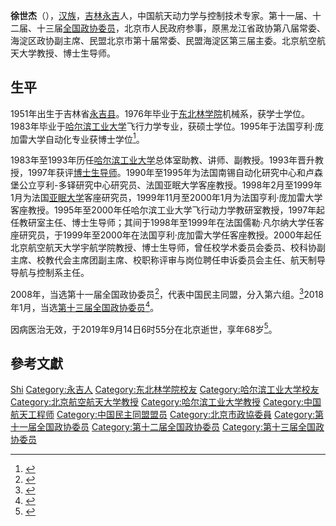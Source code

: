'''徐世杰'''（{{bd|1951年|10月|2019年|9月14日|catIdx=X}}），[[汉族|汉族]]，[[吉林|吉林]][[永吉|永吉]]人，中国航天动力学与控制技术专家。第十一届、十二届、十三届[[全国政协委员|全国政协委员]]，北京市人民政府参事，原黑龙江省政协第八届常委、海淀区政协副主席、民盟北京市第十届常委、民盟海淀区第三届主委。北京航空航天大学教授、博士生导师。

== 生平 ==
1951年出生于吉林省[[永吉县|永吉县]]。1976年毕业于[[东北林学院|东北林学院]]机械系，获学士学位。1983年毕业于[[哈尔滨工业大学|哈尔滨工业大学]]飞行力学专业，获硕士学位。1995年于法国亨利·庞加雷大学自动化专业获博士学位<ref>{{cite web |title=徐世杰教授介绍 |url=http://www.sa.buaa.edu.cn/info/1053/2922.htm |publisher=北京航空航天大学 |access-date=2019-11-25 |archive-date=2020-02-22 |archive-url=https://web.archive.org/web/20200222154015/http://www.sa.buaa.edu.cn/info/1053/2922.htm }}</ref>。

1983年至1993年历任[[哈尔滨工业大学|哈尔滨工业大学]]总体室助教、讲师、副教授。1993年晋升教授，1997年获评[[博士生导师|博士生导师]]。1990年至1995年为法国南锡自动化研究中心和卢森堡公立亨利-多铎研究中心研究员、法国亚眠大学客座教授。1998年2月至1999年1月为法国[[亚眠大学|亚眠大学]]客座研究员，1999年11月至2000年1月为法国亨利·庞加雷大学客座教授。1995年至2000年任哈尔滨工业大学飞行动力学教研室教授，1997年起任教研室主任、博士生导师；其间于1998年至1999年在法国儒勒·凡尔纳大学任客座研究员，于1999年至2000年在法国亨利·庞加雷大学任客座教授。2000年起任北京航空航天大学宇航学院教授、博士生导师，曾任校学术委员会委员、校科协副主席、校教代会主席团副主席、校职称评审与岗位聘任申诉委员会主任、航天制导导航与控制系主任。

2008年，当选第十一届全国政协委员<ref>{{cite news|title=第十一届全国政协委员名单|url=http://www.indaa.com.cn/zt/2009qglh/zxzs/200903/t20090303_127573.html|accessdate=2013-04-09|newspaper=新华社北京1月25日电 中国人民政治协商会议第十一届全国委员会委员名单(共2237人，2008年1月25日政协第十届全国委员会常务委员会第二十次会议通过)|date=2008年1月25日|deadurl=yes|archiveurl=https://web.archive.org/web/20130928014403/http://www.indaa.com.cn/zt/2009qglh/zxzs/200903/t20090303_127573.html|archivedate=2013年9月28日|df=}}</ref>，代表中国民主同盟，分入第六组。<ref>{{cite news|title=全国政协信息-徐世杰|url=http://www.cppcc.gov.cn/CMS/wylibary/showJcwyxtInfoWylibary.action?tabJcwyxt.guid=11W0002040&wytype=wjwy|accessdate=2013-04-11|newspaper=全国政协委员会|archive-date=2018-01-27|archive-url=https://web.archive.org/web/20180127011518/http://www.cppcc.gov.cn/CMS/wylibary/showJcwyxtInfoWylibary.action?tabJcwyxt.guid=11W0002040&wytype=wjwy}}</ref>2018年1月，当选[[中国人民政治协商会议第十三届全国委员会委员名单|第十三届全国政协委员]]<ref>{{Cite web|url=http://sports.163.com/18/0126/06/D92BRKK400051C89.html|title=中国人民政治协商会议第十三届全国委员会委员名单|accessdate=2018-01-26|last=|work=网易|archive-url=https://web.archive.org/web/20180127143232/http://sports.163.com/18/0126/06/D92BRKK400051C89.html|archive-date=2018-01-27|dead-url=yes}}</ref>。

因病医治无效，于2019年9月14日6时55分在北京逝世，享年68岁<ref>{{cite web |title=全国政协委员、著名航天动力学与控制技术专家徐世杰逝世 |url=https://www.thepaper.cn/newsDetail_forward_4431047 |publisher=澎湃新闻 |date=2019-09-15 |accessdate=2019-11-25 |archive-date=2019-09-22 |archive-url=https://web.archive.org/web/20190922134727/http://www.thepaper.cn/newsDetail_forward_4431047 |dead-url=no }}</ref>。

== 參考文獻 ==
{{reflist}}

{{Authority control}}
{{DEFAULTSORT:Xu徐}}
[[Category:徐姓|Shi]]
[[Category:永吉人|Category:永吉人]]
[[Category:东北林学院校友|Category:东北林学院校友]]
[[Category:哈尔滨工业大学校友|Category:哈尔滨工业大学校友]]
[[Category:北京航空航天大学教授|Category:北京航空航天大学教授]]
[[Category:哈尔滨工业大学教授|Category:哈尔滨工业大学教授]]
[[Category:中国航天工程师|Category:中国航天工程师]]
[[Category:中国民主同盟盟员|Category:中国民主同盟盟员]]
[[Category:北京市政協委員|Category:北京市政協委員]]
[[Category:第十一届全国政协委员|Category:第十一届全国政协委员]]
[[Category:第十二届全国政协委员|Category:第十二届全国政协委员]]
[[Category:第十三届全国政协委员|Category:第十三届全国政协委员]]